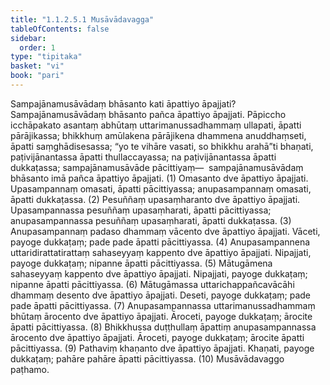 ```yaml
---
title: "1.1.2.5.1 Musāvādavagga"
tableOfContents: false
sidebar:
  order: 1
type: "tipitaka"
basket: "vi"
book: "pari"
---
```



<DynamicBreadcrumb />

<Division number="165" book="pari">

<Paragraph number="385" book="pari">
Sampajānamusāvādaṃ bhāsanto kati āpattiyo āpajjati? Sampajānamusāvādaṃ bhāsanto pañca āpattiyo āpajjati. Pāpiccho icchāpakato asantaṃ abhūtaṃ uttarimanussadhammaṃ ullapati, āpatti pārājikassa; bhikkhuṃ amūlakena pārājikena dhammena anuddhaṃseti, āpatti saṃghādisesassa; “yo te vihāre vasati, so bhikkhu arahā”ti bhaṇati, paṭivijānantassa āpatti thullaccayassa; na paṭivijānantassa āpatti dukkaṭassa; sampajānamusāvāde pācittiyaṃ—  sampajānamusāvādaṃ bhāsanto imā pañca āpattiyo āpajjati. (1)
</Paragraph>

<Paragraph number="386" book="pari">
Omasanto dve āpattiyo āpajjati. Upasampannaṃ omasati, āpatti pācittiyassa; anupasampannaṃ omasati, āpatti dukkaṭassa. (2)
</Paragraph>

<Paragraph number="387" book="pari">
Pesuññaṃ upasaṃharanto dve āpattiyo āpajjati. Upasampannassa pesuññaṃ upasaṃharati, āpatti pācittiyassa; anupasampannassa pesuññaṃ upasaṃharati, āpatti dukkaṭassa. (3)
</Paragraph>

<Paragraph number="388" book="pari">
Anupasampannaṃ padaso dhammaṃ vācento dve āpattiyo āpajjati. Vāceti, payoge dukkaṭaṃ; pade pade āpatti pācittiyassa. (4)
</Paragraph>

<Paragraph number="389" book="pari">
Anupasampannena uttaridirattatirattaṃ sahaseyyaṃ kappento dve āpattiyo āpajjati. Nipajjati, payoge dukkaṭaṃ; nipanne āpatti pācittiyassa. (5)
</Paragraph>

<Paragraph number="390" book="pari">
Mātugāmena sahaseyyaṃ kappento dve āpattiyo āpajjati. Nipajjati, payoge dukkaṭaṃ; nipanne āpatti pācittiyassa. (6)
</Paragraph>

<Paragraph number="391" book="pari">
Mātugāmassa uttarichappañcavācāhi dhammaṃ desento dve āpattiyo āpajjati. Deseti, payoge dukkaṭaṃ; pade pade āpatti pācittiyassa. (7)
</Paragraph>

<Paragraph number="392" book="pari">
Anupasampannassa uttarimanussadhammaṃ bhūtaṃ ārocento dve āpattiyo āpajjati. Āroceti, payoge dukkaṭaṃ; ārocite āpatti pācittiyassa. (8)
</Paragraph>

<Paragraph number="393" book="pari">
Bhikkhussa duṭṭhullaṃ āpattiṃ anupasampannassa ārocento dve āpattiyo āpajjati. Āroceti, payoge dukkaṭaṃ; ārocite āpatti pācittiyassa. (9)
</Paragraph>

<Paragraph number="394" book="pari">
Pathaviṃ khaṇanto dve āpattiyo āpajjati. Khaṇati, payoge dukkaṭaṃ; pahāre pahāre āpatti pācittiyassa. (10)

</Paragraph>
</Division>

<Paragraph number="395" type="center" book="pari">
Musāvādavaggo paṭhamo.
</Paragraph>